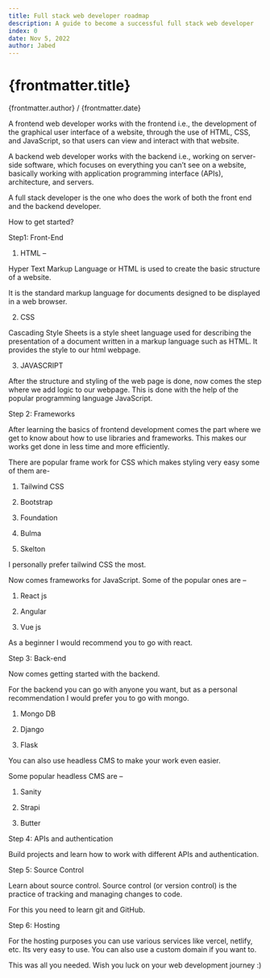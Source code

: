 ```yaml
---
title: Full stack web developer roadmap
description: A guide to become a successful full stack web developer
index: 0
date: Nov 5, 2022
author: Jabed
---
```


# {frontmatter.title}
{frontmatter.author} / {frontmatter.date}

A frontend web developer works with the frontend i.e., the development of the graphical user interface of a website, through the use of HTML, CSS, and JavaScript, so that users can view and interact with that website.

A backend web developer works with the backend i.e., working on server-side software, which focuses on everything you can’t see on a website, basically working with application programming interface (APIs), architecture, and servers.

A full stack developer is the one who does the work of both the front end and the backend developer.

How to get started?

Step1: Front-End

1. HTML –

Hyper Text Markup Language or HTML is used to create the basic structure of a website.

It is the standard markup language for documents designed to be displayed in a web browser.

2. CSS

Cascading Style Sheets is a style sheet language used for describing the presentation of a document written in a markup language such as HTML. It provides the style to our html webpage.

3. JAVASCRIPT

After the structure and styling of the web page is done, now comes the step where we add logic to our webpage. This is done with the help of the popular programming language JavaScript.

Step 2: Frameworks

After learning the basics of frontend development comes the part where we get to know about how to use libraries and frameworks. This makes our works get done in less time and more efficiently.

There are popular frame work for CSS which makes styling very easy some of them are-

1. Tailwind CSS

2. Bootstrap

3. Foundation

4. Bulma

5. Skelton

I personally prefer tailwind CSS the most.

Now comes frameworks for JavaScript. Some of the popular ones are –

1. React js

2. Angular

3. Vue js

As a beginner I would recommend you to go with react.

Step 3: Back-end

Now comes getting started with the backend.

For the backend you can go with anyone you want, but as a personal recommendation I would prefer you to go with mongo.

1. Mongo DB

2. Django

3. Flask

You can also use headless CMS to make your work even easier.

Some popular headless CMS are –

1. Sanity

2. Strapi

3. Butter

Step 4: APIs and authentication

Build projects and learn how to work with different APIs and authentication.

Step 5: Source Control

Learn about source control. Source control (or version control) is the practice of tracking and managing changes to code.

For this you need to learn git and GitHub.

Step 6: Hosting

For the hosting purposes you can use various services like vercel, netlify, etc. Its very easy to use. You can also use a custom domain if you want to.

This was all you needed. Wish you luck on your web development journey :)
